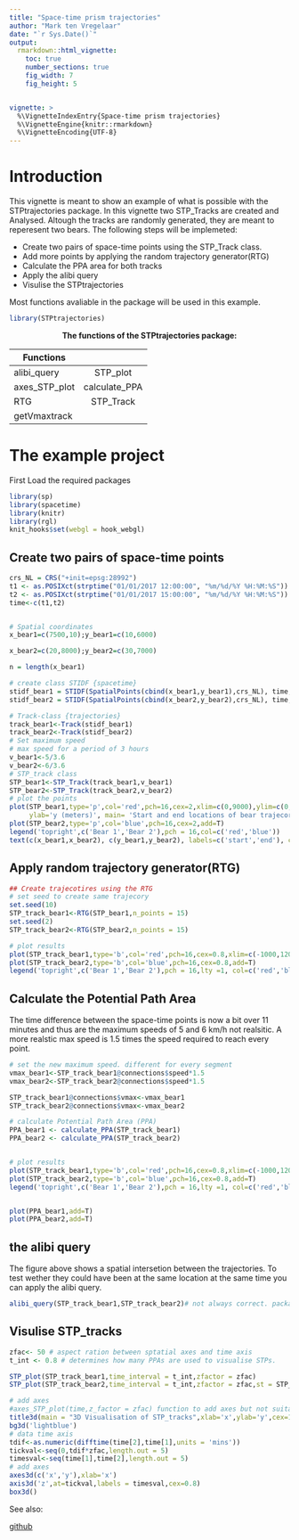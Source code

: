 ---
title: "Space-time prism trajectories"
author: "Mark ten Vregelaar"
date: "`r Sys.Date()`"
output: 
  rmarkdown::html_vignette:
    toc: true
    number_sections: true
    fig_width: 7
    fig_height: 5


vignette: >
  %\VignetteIndexEntry{Space-time prism trajectories}
  %\VignetteEngine{knitr::rmarkdown}
  %\VignetteEncoding{UTF-8}
---

# Introduction


This vignette is meant to show an example of what is possible with the STPtrajectories package. In this vignette two STP_Tracks are created and Analysed. Altough the tracks are randomly generated, they are meant to reperesent two bears. 
The following steps will be implemeted:

* Create two pairs of space-time points using the STP_Track class. 
* Add more points by applying the random trajectory generator(RTG)
* Calculate the PPA area for both tracks
* Apply the alibi query
* Visulise the STPtrajectories


Most functions avaliable in the package will be used in this example.

```{r,include=FALSE}
library(STPtrajectories)
```
<center>__The functions of the STPtrajectories package:__</center>


| Functions     |               |
| ------------- |:-------------:|
| alibi_query   | STP_plot      |
| axes_STP_plot | calculate_PPA |
| RTG           | STP_Track     |
| getVmaxtrack  |               |

# The example project


First Load the required packages
```{r setup}
library(sp)
library(spacetime)
library(knitr)
library(rgl)
knit_hooks$set(webgl = hook_webgl)
```


## Create two pairs of space-time points
```{r}
crs_NL = CRS("+init=epsg:28992")
t1 <- as.POSIXct(strptime("01/01/2017 12:00:00", "%m/%d/%Y %H:%M:%S"))
t2 <- as.POSIXct(strptime("01/01/2017 15:00:00", "%m/%d/%Y %H:%M:%S"))
time<-c(t1,t2)


# Spatial coordinates
x_bear1=c(7500,10);y_bear1=c(10,6000)

x_bear2=c(20,8000);y_bear2=c(30,7000)

n = length(x_bear1)

# create class STIDF {spacetime}
stidf_bear1 = STIDF(SpatialPoints(cbind(x_bear1,y_bear1),crs_NL), time, data.frame(co2 = rnorm(n),O2=rnorm(n)))
stidf_bear2 = STIDF(SpatialPoints(cbind(x_bear2,y_bear2),crs_NL), time, data.frame(co2 = rnorm(n),O2=rnorm(n)))

# Track-class {trajectories}
track_bear1<-Track(stidf_bear1)
track_bear2<-Track(stidf_bear2)
# Set maximum speed 
# max speed for a period of 3 hours
v_bear1<-5/3.6
v_bear2<-6/3.6
# STP_track class
STP_bear1<-STP_Track(track_bear1,v_bear1)
STP_bear2<-STP_Track(track_bear2,v_bear2)
# plot the points
plot(STP_bear1,type='p',col='red',pch=16,cex=2,xlim=c(0,9000),ylim=c(0,8000),xlab='x (meters)',
     ylab='y (meters)', main= 'Start and end locations of bear trajecories')
plot(STP_bear2,type='p',col='blue',pch=16,cex=2,add=T)
legend('topright',c('Bear 1','Bear 2'),pch = 16,col=c('red','blue'))
text(c(x_bear1,x_bear2), c(y_bear1,y_bear2), labels=c('start','end'), cex= 1.2,adj= c(0.5,-1))
```
 
## Apply random trajectory generator(RTG)
```{r}
## Create trajecotires using the RTG
# set seed to create same trajecory
set.seed(10)
STP_track_bear1<-RTG(STP_bear1,n_points = 15)
set.seed(2)
STP_track_bear2<-RTG(STP_bear2,n_points = 15)

# plot results
plot(STP_track_bear1,type='b',col='red',pch=16,cex=0.8,xlim=c(-1000,12000),ylim=c(-500,9000),xlab='x (meters)',ylab='y (meters)', main= 'The two bear trajecories')
plot(STP_track_bear2,type='b',col='blue',pch=16,cex=0.8,add=T)
legend('topright',c('Bear 1','Bear 2'),pch = 16,lty =1, col=c('red','blue'))

```

## Calculate the Potential Path Area 
The time difference between the space-time points is now a bit over 11 minutes and thus are the maximum speeds of 5 and 6 km/h not realsitic. A more realstic max speed is 1.5 times the speed required to reach every point.
```{r}
# set the new maximum speed. different for every segment
vmax_bear1<-STP_track_bear1@connections$speed*1.5
vmax_bear2<-STP_track_bear2@connections$speed*1.5

STP_track_bear1@connections$vmax<-vmax_bear1
STP_track_bear2@connections$vmax<-vmax_bear2

# calculate Potential Path Area (PPA)
PPA_bear1 <- calculate_PPA(STP_track_bear1)
PPA_bear2 <- calculate_PPA(STP_track_bear2)


# plot results
plot(STP_track_bear1,type='b',col='red',pch=16,cex=0.8,xlim=c(-1000,12000),ylim=c(-500,9000),xlab='x (meters)',ylab='y (meters)', main= 'The two bear trajecories with PPA')
plot(STP_track_bear2,type='b',col='blue',pch=16,cex=0.8,add=T)
legend('topright',c('Bear 1','Bear 2'),pch = 16,lty =1, col=c('red','blue'))


plot(PPA_bear1,add=T)
plot(PPA_bear2,add=T)

```
## the alibi query

The figure above shows a spatial intersetion between the trajectories. To test wether they could have been at the same location at the same time you can apply the alibi query.
```{r alibi_query}
alibi_query(STP_track_bear1,STP_track_bear2)# not always correct. package still in development

```
## Visulise STP_tracks
```{r STP_plot, webgl=TRUE}
zfac<- 50 # aspect ration between sptatial axes and time axis
t_int <- 0.8 # determines how many PPAs are used to visualise STPs.

STP_plot(STP_track_bear1,time_interval = t_int,zfactor = zfac)
STP_plot(STP_track_bear2,time_interval = t_int,zfactor = zfac,st = STP_track_bear1@endTime[1],col = 'blue')

# add axes
#axes_STP_plot(time,z_factor = zfac) function to add axes but not suitable for Rmarkdown
title3d(main = "3D Visualisation of STP_tracks",xlab='x',ylab='y',cex=1.3)
bg3d('lightblue')
# data time axis
tdif<-as.numeric(difftime(time[2],time[1],units = 'mins'))
tickval<-seq(0,tdif*zfac,length.out = 5)
timesval<-seq(time[1],time[2],length.out = 5)
# add axes
axes3d(c('x','y'),xlab='x')
axis3d('z',at=tickval,labels = timesval,cex=0.8)
box3d()
```

See also:

[github](https://github.com/markvregel/STPtrajectories)
